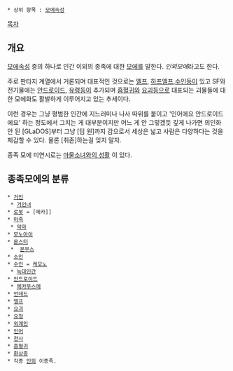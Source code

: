  * 상위 항목 : [[모에속성]]

[[목차]]
== 개요 ==
[[모에속성]] 중의 하나로 인간 이외의 종족에 대한 [[모에]]를 말한다. ''인외모에''라고도 한다.

주로 판타지 계열에서 거론되며 대표적인 것으로는 [[엘프]], [[하프엘프]],[[수인]]등이  있고 SF와 전기물에는 [[안드로이드]], [[유령]]등이 추가되며 [[흡혈귀]]와 [[요괴]]등으로 대표되는 괴물들에 대한 모에화도 활발하게 이루어지고 있는 추세이다.

이런 경우는 그냥 평범한 인간에 지느러미나 나사 따위를 붙이고 '인어에요 안드로이드에요' 하는 정도에서 그치는 게 대부분이지만 어느 게 안 그렇겠듯 깊게 나가면 의인화 안 된 [GLaDOS]부터 그냥 [딥 원]까지 감으로서 세상은 넓고 사람은 다양하다는 것을 체감할 수 있다. 물론 [취존]하는걸 잊지 말자.

종족 모에 미연시로는 [[마물소녀와의 성활]] 이 있다.

== 종족모에의 분류 ==
 * [[거인]]
  * [[거인녀]]
 * [[로봇]] = [메카]]
 * [[마족]]
  * [[악마]]
 * [[모노아이]] 
 * [[몬스터]]
  *  [[몬무스]]
 * [[소인]]
 * [[수인]] = [[케모노]]
  * [[늑대인간]]
 * [[안드로이드]]
  * [[메카무스메]]
 * [[언데드]]
 * [[엘프]]
 * [[요괴]]
 * [[요정]]
 * [[외계인]]
 * [[인어]]
 * [[천사]]
 * [[흡혈귀]]
 * [[환상종]]
 * 각종 [[인외]] 이종족.
